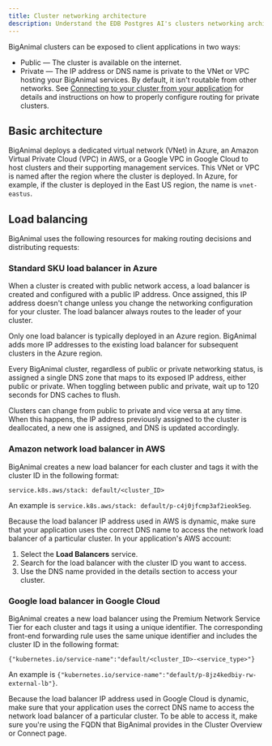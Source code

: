 ```yaml
---
title: Cluster networking architecture
description: Understand the EDB Postgres AI's clusters networking architecture.
---
```


BigAnimal clusters can be exposed to client applications in two ways:

-   Public — The cluster is available on the internet.
-   Private — The IP address or DNS name is private to the VNet or VPC hosting your BigAnimal services. By default, it isn't routable from other networks. See [Connecting to your cluster from your application](/edb-postgres-ai/cloud-service/using_cluster/connecting_your_cluster/#from-your-applications) for details and instructions on how to properly configure routing for private clusters.

## Basic architecture

BigAnimal deploys a dedicated virtual network (VNet) in Azure, an Amazon Virtual Private Cloud (VPC) in AWS, or a Google VPC in Google Cloud to host clusters and their supporting management services. This VNet or VPC is named after the region where the cluster is deployed. In Azure, for example, if the cluster is deployed in the East US region, the name is `vnet-eastus`.

## Load balancing

BigAnimal uses the following resources for making routing decisions and distributing requests:

### Standard SKU load balancer in Azure

When a cluster is created with public network access, a load balancer is created and configured with a public IP address. Once assigned, this IP address doesn't change unless you change the networking configuration for your cluster. The load balancer always routes to the leader of your cluster.

Only one load balancer is typically deployed in an Azure region. BigAnimal adds more IP addresses to the existing load balancer for subsequent clusters in the Azure region.

Every BigAnimal cluster, regardless of public or private networking status, is assigned a single DNS zone that maps to its exposed IP address, either public or private. When toggling between public and private, wait up to 120 seconds for DNS caches to flush.

Clusters can change from public to private and vice versa at any time. When this happens, the IP address previously assigned to the cluster is deallocated, a new one is assigned, and DNS is updated accordingly.

### Amazon network load balancer in AWS

BigAnimal creates a new load balancer for each cluster and tags it with the cluster ID in the following format:

```text
service.k8s.aws/stack: default/<cluster_ID>
```

An example is `service.k8s.aws/stack: default/p-c4j0jfcmp3af2ieok5eg`.

Because the load balancer IP address used in AWS is dynamic, make sure that your application uses the correct DNS name to access the network load balancer of a particular cluster. In your application's AWS account:

1.  Select the **Load Balancers** service.
2.  Search for the load balancer with the cluster ID you want to access.
3.  Use the DNS name provided in the details section to access your cluster.

### Google load balancer in Google Cloud

BigAnimal creates a new load balancer using the Premium Network Service Tier for each cluster and tags it using a unique identifier. The corresponding front-end forwarding rule uses the same unique identifier and includes the cluster ID in the following format:

```
{"kubernetes.io/service-name":"default/<cluster_ID>-<service_type>"}
```

An example is `{"kubernetes.io/service-name":"default/p-8jz4kedbiy-rw-external-lb"}`.

Because the load balancer IP address used in Google Cloud is dynamic, make sure that your application uses the correct DNS name to access the network load balancer of a particular cluster. To be able to access it, make sure you're using the FQDN that BigAnimal provides in the Cluster Overview or Connect page.
